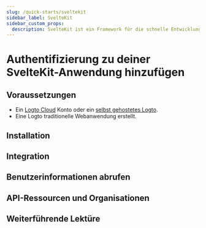 ```yaml
---
slug: /quick-starts/sveltekit
sidebar_label: SvelteKit
sidebar_custom_props:
  description: SvelteKit ist ein Framework für die schnelle Entwicklung robuster, leistungsstarker Webanwendungen mit Svelte.
---
```




# Authentifizierung zu deiner SvelteKit-Anwendung hinzufügen

<GuideTip />

## Voraussetzungen

- Ein [Logto Cloud](https://cloud.logto.io) Konto oder ein [selbst gehostetes Logto](/introduction/set-up-logto-oss).
- Eine Logto traditionelle Webanwendung erstellt.

## Installation

<Installation />

## Integration

<Integration />

## Benutzerinformationen abrufen

<GetUserInformation />

## API-Ressourcen und Organisationen

<ApiResources />

## Weiterführende Lektüre

<FurtherReadings />

